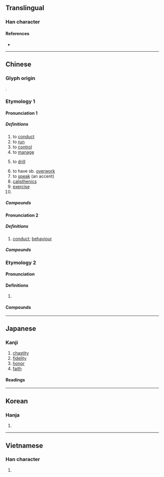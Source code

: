 {{also|肏|抄|喿}}
{{character info/new}}
==Translingual==

===Han character===
{{Han char|rn=64|rad=手|as=13|sn=16|four=56094|canj=QRRD|ids=⿰扌喿}}

====References====
* {{Han ref|kx=0458.150|dkj=12806|dj=0807.040|hdz=31969.030|uh=64CD|ud=25805|bh=BEDE|bd=48862}}

----

==Chinese==
{{zh-forms}}

===Glyph origin===
{{Han etym}}
{{Han compound|手|喿|ls=psc|c1=s|c2=p|t1=hand}}.

===Etymology 1===

====Pronunciation 1====
{{zh-pron
|m=cāo
|c=cou1
|h=pfs=chhâu
|mn=chhau/xm,zz,tw:chho/qz:chho͘
|mn_note=chhau - vernacular; chho/chho͘ - literary
|mc=1
|oc=1
|ma=Zh-cao.ogg
|cat=v,n,pn
}}

=====Definitions=====
{{zh-hanzi}}

# to [[conduct]]
# to [[run]]
# to [[control]]
# to [[manage]]
# {{lb|zh|military}} to [[drill]]
# to have sb. [[overwork]]
# to [[speak]] (an accent)
# [[calisthenics]]
# [[exercise]]
# {{surname|lang=zh}}

=====Compounds=====
{{zh-der|同室操戈|保健操|上操|下操|帶俸差操|徒手操|團體操|出操|工間操|可操左券|一操|大會操|器械體操|地板操|別鶴操|操典|操兵|晨操|操左券|操瓶湧泉|操琴|潔操履|操觚染翰|操槍|操控|穩操勝券|操筆|操斧伐柯|操縵|操縱|操勞|松筠之操|操法|操縱自如|操作定義|操之在我|操奇計贏|操持|穩操勝算|操井臼|操盤|操券|操縱臺|搦管操觚|穩操左券|操場|操刀傷錦|收心操|改操|操刀|操神|操之過急|炮操|操作員|操暴|率爾操觚|操刀必割|操心|操演|操作|柏舟操|清操|操戈入室|操觚|操翰成章|操戈|擐甲操戈|操舟|操練|會操|操防|松柏節操|操履|操切|早操|美容體操|風操|軍操|血管操|重操舊業|親操井臼|韻律操|頭腦體操|自操井臼|自由體操|蛙人操|體操|韻律體操}}

====Pronunciation 2====
{{zh-pron
|m=cāo,cào,2nb=literary
|c=cou3,cou1
|h=pfs=chhâu
|mn=chhau/twv:chhó/xm,zz,tw:chho/qz:chho͘/xm,zz,tw:chhò/qz:chhò͘
|mn_note=chhau/chhó - vernacular; chho/chho͘ - literary; chhò/chhò͘ - literary (limited, e.g. {{w2|zh|曹操}})
|mc=3
|oc=2
|ma=Zh-cao.ogg
|cat=n
}}

=====Definitions=====
{{zh-hanzi}}

# [[conduct]]; [[behaviour]]

=====Compounds=====
{{zh-der|fold=1|匪躬之操|操守|操行|德操|操持|情操|貞操|節操}}

===Etymology 2===

====Pronunciation====
{{zh-pron
|m=cào
|c=caau3
|mc=
|oc=
|cat=v
}}

====Definitions====
{{zh-hanzi}}

# {{lb|zh|euphemistic}} {{zh-alt-form|肏|to [[fuck]]}}

====Compounds====
{{zh-der|fold=1|操屄|我操|操你媽|操逼}}

----

==Japanese==

===Kanji===
{{ja-kanji|grade=6|rs=手13}}

# [[chastity]]
# [[fidelity]]
# [[honor]]
# [[faith]]

====Readings====
{{ja-readings
|goon=そう<さう
|kanon=そう<さう
|kun=あやつ-る, みさお-, と-る
}}

----

==Korean==

===Hanja===
{{ko-hanja|hangeul=[[조]]|eumhun=|rv=jo|mr=cho|y=co}}

# {{defn|lang=ko|sort=手13}}

----

==Vietnamese==

===Han character===
{{vi-hantu|[[thao]], [[tháo]], [[thạo]], [[xáo]], [[thảo]]|rs=手13}}

# {{defn|lang=vi|sort=手13}}